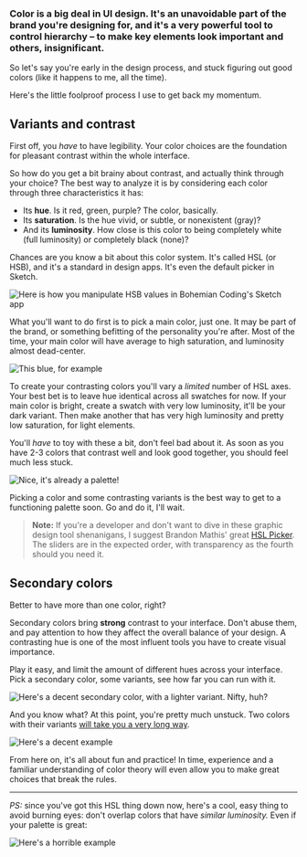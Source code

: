 ### Color is a big deal in UI design. It's an unavoidable part of the brand you're designing for, and it's a very powerful tool to control hierarchy – to make key elements look important and others, insignificant.

So let's say you're early in the design process, and stuck figuring out good colors (like it happens to me, all the time).

Here's the little foolproof process I use to get back my momentum.

## Variants and contrast

First off, you _have_ to have legibility. Your color choices are the foundation for pleasant contrast within the whole interface.

So how do you get a bit brainy about contrast, and actually think through your choice? The best way to analyze it is by considering each color through three characteristics it has:

- Its **hue**. Is it red, green, purple? The color, basically.
- Its **saturation**. Is the hue vivid, or subtle, or nonexistent (gray)?
- And its **luminosity**. How close is this color to being completely white (full luminosity) or completely black (none)?

Chances are you know a bit about this color system. It's called HSL (or HSB), and it's a standard in design apps. It's even the default picker in Sketch.

![Here is how you manipulate HSB values in Bohemian Coding's Sketch app](/journal/web-app-palette/Picker.png)

What you'll want to do first is to pick a main color, just one. It may be part of the brand, or something befitting of the personality you're after. Most of the time, your main color will have average to high saturation, and luminosity almost dead-center.

![This blue, for example](/journal/web-app-palette/Palette-1.png)

To create your contrasting colors you'll vary a _limited_ number of HSL axes. Your best bet is to leave hue identical across all swatches for now. If your main color is bright, create a swatch with very low luminosity, it'll be your dark variant. Then make another that has very high luminosity and pretty low saturation, for light elements.

You'll _have_ to toy with these a bit, don't feel bad about it. As soon as you have 2-3 colors that contrast well and look good together, you should feel much less stuck.

![Nice, it's already a palette!](/journal/web-app-palette/Palette-2.png)

Picking a color and some contrasting variants is the best way to get to a functioning palette soon. Go and do it, I'll wait.

> **Note:** If you're a developer and don't want to dive in these graphic design tool shenanigans, I suggest Brandon Mathis' great [HSL Picker](http://hslpicker.com/). The sliders are in the expected order, with transparency as the fourth should you need it.

## Secondary colors

Better to have more than one color, right?

Secondary colors bring **strong** contrast to your interface. Don't abuse them, and pay attention to how they affect the overall balance of your design. A contrasting hue is one of the most influent tools you have to create visual importance.

Play it easy, and limit the amount of different hues across your interface. Pick a secondary color, some variants, see how far you can run with it.

![Here's a decent secondary color, with a lighter variant. Nifty, huh?](/journal/web-app-palette/Palette-3.png)

And you know what? At this point, you're pretty much unstuck. Two colors with their variants [will take you a very long way](https://dribbble.com/shots/1348013-Dashboard-Redesign).

![Here's a decent example](/journal/web-app-palette/Palette-4-1.png)

From here on, it's all about fun and practice! In time, experience and a familiar understanding of color theory will even allow you to make great choices that break the rules.

---

_PS:_ since you've got this HSL thing down now, here's a cool, easy thing to avoid burning eyes: don't overlap colors that have _similar luminosity._ Even if your palette is great:

![Here's a horrible example](/journal/web-app-palette/Palette-5.png)
